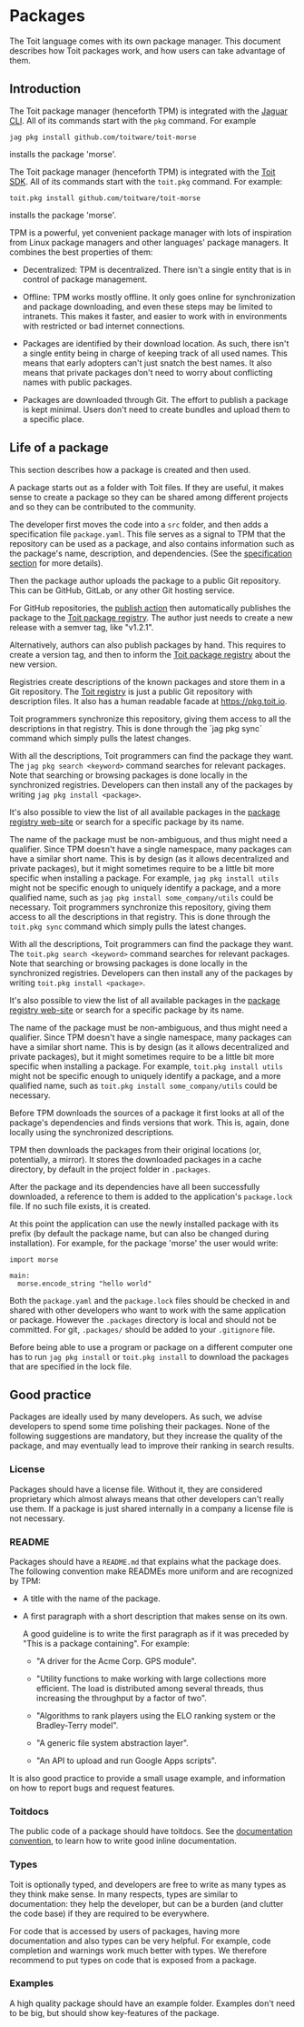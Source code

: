 # Packages

The Toit language comes with its own package manager. This document describes how Toit packages work, and how users can take advantage of them.

## Introduction

<Tabs>
<Tab label="Jaguar">

The Toit package manager (henceforth TPM) is integrated with the
[Jaguar CLI](https://github.com/toitlang/jaguar).
All of its commands start with the `pkg` command.
For example

```shell
jag pkg install github.com/toitware/toit-morse
```

installs the package 'morse'.
</Tab>
<Tab label="toitlang.org">

The Toit package manager (henceforth TPM) is integrated with the
[Toit SDK](https://toitlang.org/).
All of its commands start with the `toit.pkg` command.
For example:

```shell
toit.pkg install github.com/toitware/toit-morse
```

installs the package 'morse'.
</Tab>
</Tabs>

TPM is a powerful, yet convenient package manager with lots of inspiration from Linux package managers and other languages' package managers.
It combines the best properties of them:

- Decentralized: TPM is decentralized. There isn't a single entity that is in control of package management.

- Offline: TPM works mostly offline. It only goes online for synchronization and package downloading, and even these steps may be limited to intranets.
  This makes it faster, and easier to work with in environments with restricted or bad internet connections.

- Packages are identified by their download location. As such, there isn't a single entity being in charge of keeping track of all used names. This means that early adopters can't just snatch the best names. It also means that private packages don't need to worry about conflicting names with public packages.

- Packages are downloaded through Git. The effort to publish a package is kept minimal. Users don't need to create bundles and upload them to a specific place.

## Life of a package

This section describes how a package is created and then used.

A package starts out as a folder with Toit files. If they are useful, it makes sense to create a package so they can be shared among different projects and so they can be contributed to the community.

The developer first moves the code into a `src` folder, and then adds a specification file `package.yaml`. This file serves as a signal to TPM that the repository can be used as a package, and
also contains information such as the package's name, description, and dependencies. (See the [specification section](pkgconcepts/#package) for more details).

Then the package author uploads the package to a public Git repository. This can be GitHub, GitLab, or any other Git hosting service.

For GitHub repositories, the [publish action](https://github.com/toitlang/action-publish) then automatically publishes the package to the [Toit package registry](https://pkg.toit.io/publish). The author just needs to create a new release
with a semver tag, like "v1.2.1".

Alternatively, authors can also publish packages by hand. This requires to create a version tag,
and then to inform the [Toit package registry](https://pkg.toit.io/publish) about the new version.

Registries create descriptions of the known packages and store them in a Git repository. The [Toit registry](https://github.com/toitware/registry/tree/main/packages/github.com) is just a public Git repository with description files. It also has a human readable facade at https://pkg.toit.io.

<Tabs>
<Tab label="Jaguar">
Toit programmers synchronize this repository, giving them access to all the descriptions in that registry. This is done through the `jag pkg sync` command which simply pulls the latest changes.

With all the descriptions, Toit programmers can find the package they want. The `jag pkg search <keyword>` command searches for relevant packages.
Note that searching or browsing packages is done locally in the synchronized registries.
Developers can then install any of the packages by writing `jag pkg install <package>`.

It's also possible to view the list of all available packages in the [package registry web-site](https://pkg.toit.io/packages) or search for a specific package by its name.

The name of the package must be non-ambiguous, and thus might need a qualifier. Since TPM doesn't have a single namespace, many packages can have a similar short name. This is by design (as it allows decentralized and private packages), but it might sometimes require to be a little bit more specific when installing a package. For example, `jag pkg install utils` might not be specific enough to uniquely identify a package, and a more qualified name, such as `jag pkg install some_company/utils` could be necessary.
</Tab>
<Tab label="toitlang.org">
Toit programmers synchronize this repository, giving them access to all the descriptions in that registry. This is done through the `toit.pkg sync` command which simply pulls the latest changes.

With all the descriptions, Toit programmers can find the package they want. The `toit.pkg search <keyword>` command searches for relevant packages.
Note that searching or browsing packages is done locally in the synchronized registries.
Developers can then install any of the packages by writing `toit.pkg install <package>`.

It's also possible to view the list of all available packages in the [package registry web-site](https://pkg.toit.io/packages) or search for a specific package by its name.

The name of the package must be non-ambiguous, and thus might need a qualifier. Since TPM doesn't have a single namespace, many packages can have a similar short name. This is by design (as it allows decentralized and private packages), but it might sometimes require to be a little bit more specific when installing a package. For example, `toit.pkg install utils` might not be specific enough to uniquely identify a package, and a more qualified name, such as `toit.pkg install some_company/utils` could be necessary.
</Tab>
</Tabs>

Before TPM downloads the sources of a package it first looks at all of the package's dependencies and finds versions that work. This is, again, done locally using the synchronized descriptions.

TPM then downloads the packages from their original locations (or, potentially, a mirror). It stores the downloaded packages in a cache directory, by default in the project folder in `.packages`.

After the package and its dependencies have all been successfully downloaded, a reference to them is added to the application's `package.lock` file. If no such file exists, it is created.

At this point the application can use the newly installed package with its prefix (by default the package name, but can also be changed during installation). For example, for the package 'morse' the user would write:

```
import morse

main:
  morse.encode_string "hello world"
```

Both the `package.yaml` and the `package.lock` files should be checked in and
shared with other developers who want to work with the same application or
package. However the `.packages` directory is local and should not be
committed. For git, `.packages/` should be added to your `.gitignore` file.

Before being able to use a program or package on a different computer one
has to run `jag pkg install` or `toit.pkg install` to
download the packages that are specified in the lock file.

## Good practice

Packages are ideally used by many developers. As such, we advise developers to spend some time polishing their packages. None of the following suggestions are mandatory, but they increase the quality of the package, and may eventually lead to improve their ranking in search results.

### License

Packages should have a license file. Without it, they are considered proprietary which almost always means that other developers can't really use them.
If a package is just shared internally in a company a license file is not necessary.

### README

Packages should have a `README.md` that explains what the package does. The following convention make READMEs more uniform and are recognized by TPM:

- A title with the name of the package.

- A first paragraph with a short description that makes sense on its own.

  A good guideline is to write the first paragraph as if it was preceded by "This is a package containing". For example:

  - "A driver for the Acme Corp. GPS module".

  - "Utility functions to make working with large collections more efficient. The load is distributed among several threads, thus increasing the throughput by a factor of two".

  - "Algorithms to rank players using the ELO ranking system or the Bradley-Terry model".

  - "A generic file system abstraction layer".

  - "An API to upload and run Google Apps scripts".

It is also good practice to provide a small usage example, and information on how to report bugs and request features.

### Toitdocs

The public code of a package should have toitdocs. See the [documentation convention](../sdk/toitdoc), to learn how to write good inline documentation.

### Types

Toit is optionally typed, and developers are free to write as many types as they think make sense. In many respects, types are similar to documentation: they help the developer, but can be a burden (and clutter the code base) if they are required to be everywhere.

For code that is accessed by users of packages, having more documentation and also types can be very helpful. For example, code completion and warnings work much better with types. We therefore recommend to put types on code that is exposed from a package.

### Examples

A high quality package should have an example folder. Examples don't need to be big, but should show key-features of the package.
